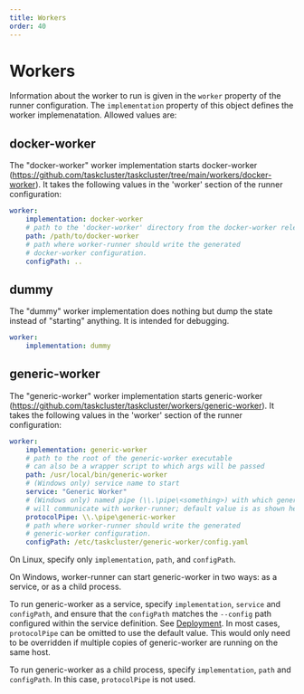 ```yaml
---
title: Workers
order: 40
---
```


# Workers

<!-- WORKERS BEGIN -->

Information about the worker to run is given in the `worker` property of the runner configuration.
The `implementation` property of this object defines the worker implemenatation. Allowed values
are:

## docker-worker

The "docker-worker" worker implementation starts docker-worker
(https://github.com/taskcluster/taskcluster/tree/main/workers/docker-worker). It takes the following
values in the 'worker' section of the runner configuration:

```yaml
worker:
    implementation: docker-worker
    # path to the 'docker-worker' directory from the docker-worker release tarball
    path: /path/to/docker-worker
    # path where worker-runner should write the generated
    # docker-worker configuration.
    configPath: ..
```

## dummy

The "dummy" worker implementation does nothing but dump the state instead of
"starting" anything. It is intended for debugging.

```yaml
worker:
    implementation: dummy
```

## generic-worker

The "generic-worker" worker implementation starts generic-worker
(https://github.com/taskcluster/taskcluster/workers/generic-worker). It takes the following
values in the 'worker' section of the runner configuration:

```yaml
worker:
	implementation: generic-worker
	# path to the root of the generic-worker executable
	# can also be a wrapper script to which args will be passed
	path: /usr/local/bin/generic-worker
	# (Windows only) service name to start
	service: "Generic Worker"
	# (Windows only) named pipe (\\.\pipe\<something>) with which generic-worker
	# will communicate with worker-runner; default value is as shown here:
	protocolPipe: \\.\pipe\generic-worker
	# path where worker-runner should write the generated
	# generic-worker configuration.
	configPath: /etc/taskcluster/generic-worker/config.yaml
```

On Linux, specify only `implementation`, `path`, and `configPath`.

On Windows, worker-runner can start generic-worker in two ways: as a service, or as a child process.

To run generic-worker as a service, specify `implementation`, `service` and `configPath`, and ensure that the `configPath` matches the `--config` path configured within the service definition.
See [Deployment](/docs/reference/workers/worker-runner/deployment).
In most cases, `protocolPipe` can be omitted to use the default value.
This would only need to be overridden if multiple copies of generic-worker are running on the same host.

To run generic-worker as a child process, specify `implementation`, `path` and `configPath`.
In this case, `protocolPipe` is not used.

<!-- WORKERS END -->
